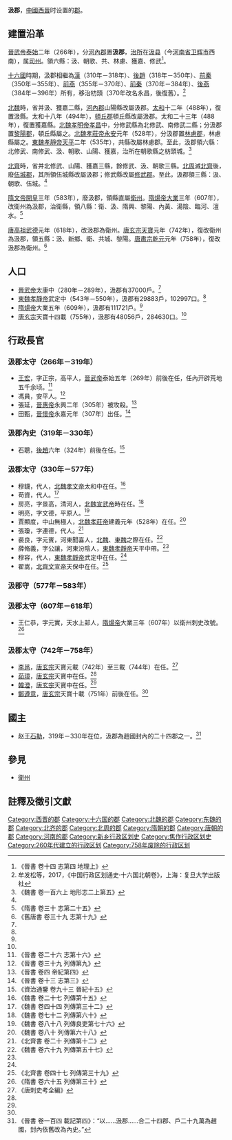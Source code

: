 '''汲郡'''，[[中國|中國]][[西晉|西晉]]时设置的[[郡|郡]]。

==建置沿革==
[[晉武帝|晉武帝]][[泰始_(西晉)|泰始]]二年（266年），分[[河內郡_(中國)|河內郡]]置'''汲郡'''，[[治所|治所]]在[[汲县|汲县]]（今[[河南省|河南省]][[卫辉市|卫辉市]]西南），属[[司州|司州]]。領六縣：汲、朝歌、共、林慮、獲嘉、修武<ref name=j14>《晉書 卷十四 志第四 地理上》</ref>。

[[十六國|十六國]]時期，汲郡相繼為[[漢趙|漢]]（310年－318年）、[[後趙|後趙]]（318年－350年）、[[前秦|前秦]]（350年－355年）、[[前燕|前燕]]（355年－370年）、[[前秦|前秦]]（370年－384年）、[[後燕|後燕]]（384年－396年）所有，移治枋頭（370年改名永昌，後復舊）。<ref name=slgbc>牟发松等，2017，《中国行政区划通史·十六国北朝卷》，上海：复旦大学出版社</ref>

[[北魏|北魏]]時，省并汲、獲嘉二縣，[[河內郡_(中國)|河內郡]]山陽縣改屬汲郡。[[太和_(北魏)|太和]]十二年（488年），復置汲縣。太和十八年（494年），[[頓丘郡|頓丘郡]]頓丘縣改屬汲郡。太和二十三年（488年），復置獲嘉縣。[[北魏孝明帝|北魏孝明帝]][[孝昌|孝昌]]中，分修武縣為北修武、南修武二縣；分汲郡置[[黎陽郡|黎陽郡]]，頓丘縣屬之。[[北魏孝莊帝|北魏孝莊帝]][[永安_(北魏)|永安]]元年（528年），分汲郡置[[林慮郡|林慮郡]]，林慮縣屬之。[[東魏孝靜帝|東魏孝靜帝]][[天平_(東魏)|天平]]二年（535年），共縣改屬林慮郡。至此，汲郡領六縣：北修武、南修武、汲、朝歌、山陽、獲嘉，治所在朝歌縣之枋頭城。<ref name=dxz>《魏書 卷一百六上 地形志二上第五》</ref>

[[北齊|北齊]]時，省并北修武、山陽、獲嘉三縣，餘修武、汲、朝歌三縣。[[北周|北周]]滅[[北齊|北齊]]後，廢[[伍城郡|伍城郡]]，其所領伍城縣改屬汲郡；修武縣改屬[[修武郡|修武郡]]。至此，汲郡領三縣：汲、朝歌、伍城。<ref name=slgbc/>

[[隋文帝|隋文帝]][[開皇|開皇]]三年（583年），廢汲郡，領縣直屬[[衛州|衛州]]。[[隋煬帝|隋煬帝]][[大業|大業]]三年（607年），改衛州為汲郡，治衛縣，領八縣：衛、汲、隋興、黎陽、內黃、湯陰、臨河、澶水。<ref name=sz>《隋書 卷三十 志第二十五》</ref>

[[唐高祖|唐高祖]][[武德|武德]]元年（618年），改汲郡為衛州。[[唐玄宗|唐玄宗]][[天寶|天寶]]元年（742年），復改衛州為汲郡，領五縣：汲、新鄉、衛、共城、黎陽。[[唐肅宗|唐肅宗]][[乾元_(唐朝)|乾元]]元年（758年），復改汲郡為衛州。<ref name=jtz>《舊唐書 卷三十九 志第十九》</ref>

==人口==
*[[晉武帝|晉武帝]]太康中（280年－289年），汲郡有37000戶。<ref name=j14/>
*[[東魏孝靜帝|東魏孝靜帝]]武定中（543年－550年），汲郡有29883戶，102997口。<ref name=dxz/>
*[[隋煬帝|隋煬帝]]大業五年（609年），汲郡有111721戶。<ref name=sz/>
*[[唐玄宗|唐玄宗]]天寶十四載（755年），汲郡有48056戶，284630口。<ref name=jtz/>

==行政長官==
===汲郡太守（266年－319年）===
*[[王宏_(西晉)|王宏]]，字正宗，高平人，[[晉武帝|晉武帝]]泰始五年（269年）前後在任，任內开辟荒地五千余顷。<ref>《晉書 卷二十六 志第十六》</ref>
*馮員，安平人。<ref>《晉書 卷三十九 列傳第九》</ref>
*張延，[[晉惠帝|晉惠帝]]永興二年（305年）被攻殺。<ref>《晉書 卷四 帝紀第四》</ref>
*田甄，[[晉懷帝|晉懷帝]]永嘉元年（307年）出任。<ref>《晉書 卷十三 志第三》</ref>
===汲郡內史（319年－330年）===
*石聰，[[後趙|後趙]]六年（324年）前後在任。<ref>《資治通鑒 卷九十三 晉紀十五》</ref>
===汲郡太守（330年－577年）===
*穆鑖，代人，[[北魏孝文帝|北魏孝文帝]]太和中在任。<ref name=w27>《魏書 卷二十七 列傳第十五》</ref>
*苟資，代人。<ref>《魏書 卷四十四 列傳第三十二》</ref>
*房亮，字景高，清河人，[[北魏宣武帝|北魏宣武帝]]時在任。<ref>《魏書 卷七十二 列傳第六十》</ref>
*明亮，字文德，平原人。<ref>《魏書 卷八十八 列傳良吏第七十六》</ref>
*賈顯度，中山無極人，[[北魏孝莊帝|北魏孝莊帝]]建義元年（528年）在任。<ref>《魏書 卷八十 列傳第六十八》</ref>
*張瓊，字連德，代人。<ref name=bq20>《北齊書 卷二十 列傳第十二》</ref>
*裴良，字元賓，河東聞喜人，[[北魏|北魏]]、[[東魏|東魏]]之際在任。<ref>《魏書 卷六十九 列傳第五十七》</ref>
*薛脩義，字公讓，河東汾陰人，[[東魏孝靜帝|東魏孝靜帝]]天平中帶。<ref name=bq20/>
*穆容，代人，[[東魏孝靜帝|東魏孝靜帝]]武定中在任。<ref name=w27/>
*翟嵩，[[北齊文宣帝|北齊文宣帝]]天保中在任。<ref>《北齊書 卷四十七 列傳第三十九》</ref>
===汲郡守（577年－583年）===
===汲郡太守（607年－618年）===
*王仁恭，字元實，天水上邽人，[[隋煬帝|隋煬帝]]大業三年（607年）以衛州刺史改號。<ref>《隋書 卷六十五 列傳第三十》</ref>
===汲郡太守（742年－758年）===
*[[李邕|李邕]]，[[唐玄宗|唐玄宗]]天寶元載（742年）至三載（744年）在任。<ref name=tcskqb>《唐刺史考全編》</ref>
*[[茹璋|茹璋]]，[[唐玄宗|唐玄宗]]天寶中在任。<ref name=tcskqb/>
*[[韓澄|韓澄]]，[[唐玄宗|唐玄宗]]天寶中在任。<ref name=tcskqb/>
*[[鄭遵意|鄭遵意]]，[[唐玄宗|唐玄宗]]天寶十載（751年）前後在任。<ref name=tcskqb/>

==國主==
*赵王[[石勒|石勒]]，319年－330年在位，汲郡為趙國封內的二十四郡之一。<ref>《晉書 卷一百四 載記第四》：“以……汲郡……合二十四郡、戶二十九萬為趙國，封內依舊改為內史。”</ref>

==參見==
*[[衛州|衛州]]
==註釋及徵引文獻==
{{reflist|3}}
{{西晉行政區劃|nocat}}
{{十六國行政區劃|nocat}}
{{北朝行政區劃|nocat}}
{{隋朝行政區劃|nocat}}
{{DEFAULTSORT:J}}
[[Category:西晋的郡|Category:西晋的郡]]
[[Category:十六国的郡|Category:十六国的郡]]
[[Category:北魏的郡|Category:北魏的郡]]
[[Category:东魏的郡|Category:东魏的郡]]
[[Category:北齐的郡|Category:北齐的郡]]
[[Category:北周的郡|Category:北周的郡]]
[[Category:隋朝的郡|Category:隋朝的郡]]
[[Category:唐朝的郡|Category:唐朝的郡]]
[[Category:河南的郡|Category:河南的郡]]
[[Category:新乡行政区划史|Category:新乡行政区划史]]
[[Category:焦作行政区划史|Category:焦作行政区划史]]
[[Category:260年代建立的行政区划|Category:260年代建立的行政区划]]
[[Category:758年废除的行政区划|Category:758年废除的行政区划]]